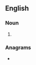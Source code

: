 ==English==

===Noun===
{{head|en|noun plural form}}

# {{plural of|carpel|lang=en}}

===Anagrams===
* {{anagrams|en|a=acelprs|clasper|craples|parcels|placers|reclasp|scalper}}